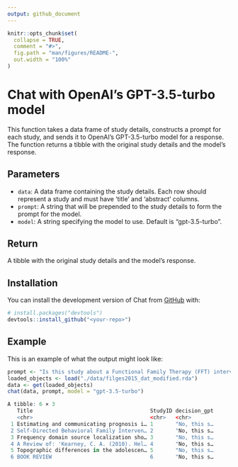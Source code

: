```yaml
---
output: github_document
---
```


<!-- README.md is generated from README.Rmd. Please edit that file -->

```r
knitr::opts_chunk$set(
  collapse = TRUE,
  comment = "#>",
  fig.path = "man/figures/README-",
  out.width = "100%"
)
```

# Chat with OpenAI's GPT-3.5-turbo model

This function takes a data frame of study details, constructs a prompt for each study, and sends it to OpenAI's GPT-3.5-turbo model for a response. The function returns a tibble with the original study details and the model's response.

## Parameters

- `data`: A data frame containing the study details. Each row should represent a study and must have 'title' and 'abstract' columns.
- `prompt`: A string that will be prepended to the study details to form the prompt for the model.
- `model`: A string specifying the model to use. Default is "gpt-3.5-turbo".

## Return

A tibble with the original study details and the model's response.

## Installation

You can install the development version of Chat from [GitHub](https://github.com/) with:

```r
# install.packages("devtools")
devtools::install_github("<your-repo>")
```

## Example

This is an example of what the output might look like:

```r
prompt <- "Is this study about a Functional Family Therapy (FFT) intervention?"
loaded_objects <- load("./data/filges2015_dat_modified.rda")
data <- get(loaded_objects)
chat(data, prompt, model = "gpt-3.5-turbo")

A tibble: 6 × 3
   Title                                     StudyID decision_gpt
   <chr>                                     <chr>   <chr>       
 1 Estimating and communicating prognosis i… 1       "No, this s…
 2 Self-Directed Behavioral Family Interven… 2       "No, this s…
 3 Frequency domain source localization sho… 3       "No, this s…
 4 A Review of: 'Kearney, C. A. (2010). Hel… 4       "No, this s…
 5 Topographic differences in the adolescen… 5       "No, this s…
 6 BOOK REVIEW                               6       "No, this s…
```